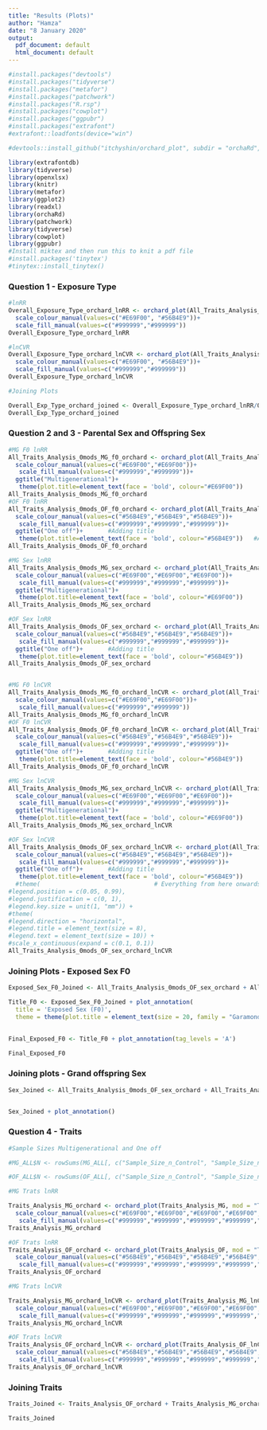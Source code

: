 ```yaml
---
title: "Results (Plots)"
author: "Hamza"
date: "8 January 2020"
output:
  pdf_document: default
  html_document: default
---
```


```r
#install.packages("devtools")
#install.packages("tidyverse")
#install.packages("metafor")
#install.packages("patchwork")
#install.packages("R.rsp")
#install.packages("cowplot")
#install.packages("ggpubr")
#install.packages("extrafont")
#extrafont::loadfonts(device="win")

#devtools::install_github("itchyshin/orchard_plot", subdir = "orchaRd", force = TRUE, build_vignettes = TRUE)

library(extrafontdb)
library(tidyverse)
library(openxlsx)  
library(knitr)
library(metafor)
library(ggplot2)
library(readxl)
library(orchaRd)
library(patchwork)
library(tidyverse)
library(cowplot)
library(ggpubr)
#Install miktex and then run this to knit a pdf file
#install.packages('tinytex')
#tinytex::install_tinytex()
```

### Question 1 - Exposure Type
```r
#lnRR
Overall_Exposure_Type_orchard_lnRR <- orchard_plot(All_Traits_Analysis_Exp, mod = "Exposure_Type", xlab = "lnRR", transfm = "none", angle = 45)+
  scale_colour_manual(values=c("#E69F00", "#56B4E9"))+
  scale_fill_manual(values=c("#999999","#999999"))
Overall_Exposure_Type_orchard_lnRR

#lnCVR
Overall_Exposure_Type_orchard_lnCVR <- orchard_plot(All_Traits_Analysis_Exp_lnCVR, mod = "Exposure_Type", xlab = "lnCVR", transfm = "none", angle =45)+
  scale_colour_manual(values=c("#E69F00", "#56B4E9"))+
  scale_fill_manual(values=c("#999999","#999999"))
Overall_Exposure_Type_orchard_lnCVR

#Joining Plots 

Overall_Exp_Type_orchard_joined <- Overall_Exposure_Type_orchard_lnRR/Overall_Exposure_Type_orchard_lnCVR
Overall_Exp_Type_orchard_joined
```

### Question 2 and 3 - Parental Sex and Offspring Sex
```r
#MG F0 lnRR
All_Traits_Analysis_0mods_MG_f0_orchard <- orchard_plot(All_Traits_Analysis_0mods_MG_f0, mod = "F0_Parent_Exposed", xlab = "lnRR", transfm = "none")+
  scale_colour_manual(values=c("#E69F00","#E69F00"))+
   scale_fill_manual(values=c("#999999","#999999"))+
  ggtitle("Multigenerational")+
   theme(plot.title=element_text(face = 'bold', colour="#E69F00")) 
All_Traits_Analysis_0mods_MG_f0_orchard
#OF F0 lnRR
All_Traits_Analysis_0mods_OF_f0_orchard <- orchard_plot(All_Traits_Analysis_0mods_OF_f0, mod = "F0_Parent_Exposed", xlab = "lnRR", transfm = "none")+
  scale_colour_manual(values=c("#56B4E9","#56B4E9","#56B4E9"))+
   scale_fill_manual(values=c("#999999","#999999","#999999"))+
  ggtitle("One off")+       #Adding title
   theme(plot.title=element_text(face = 'bold', colour="#56B4E9"))   #Adding colour for title to match forest plot
All_Traits_Analysis_0mods_OF_f0_orchard

#MG Sex lnRR
All_Traits_Analysis_0mods_MG_sex_orchard <- orchard_plot(All_Traits_Analysis_0mods_MG_sex, mod = "Sex", xlab = "lnRR", transfm = "none")+
  scale_colour_manual(values=c("#E69F00","#E69F00","#E69F00"))+
   scale_fill_manual(values=c("#999999","#999999","#999999"))+
  ggtitle("Multigenerational")+
   theme(plot.title=element_text(face = 'bold', colour="#E69F00")) 
All_Traits_Analysis_0mods_MG_sex_orchard

#OF Sex lnRR
All_Traits_Analysis_0mods_OF_sex_orchard <- orchard_plot(All_Traits_Analysis_0mods_OF_sex, mod = "Sex", xlab = "lnRR", transfm = "none")+
  scale_colour_manual(values=c("#56B4E9","#56B4E9","#56B4E9"))+
   scale_fill_manual(values=c("#999999","#999999","#999999"))+
  ggtitle("One off")+       #Adding title
   theme(plot.title=element_text(face = 'bold', colour="#56B4E9"))
All_Traits_Analysis_0mods_OF_sex_orchard


#MG F0 lnCVR
All_Traits_Analysis_0mods_MG_f0_orchard_lnCVR <- orchard_plot(All_Traits_Analysis_0mods_MG_f0_lnCVR, mod = "F0_Parent_Exposed", xlab = "lnCVR", transfm = "none")+
  scale_colour_manual(values=c("#E69F00","#E69F00"))+
   scale_fill_manual(values=c("#999999","#999999"))
All_Traits_Analysis_0mods_MG_f0_orchard_lnCVR
#OF F0 lnCVR
All_Traits_Analysis_0mods_OF_f0_orchard_lnCVR <- orchard_plot(All_Traits_Analysis_0mods_OF_f0_lnCVR, mod = "F0_Parent_Exposed", xlab = "lnCVR", transfm = "none")+
  scale_colour_manual(values=c("#56B4E9","#56B4E9","#56B4E9"))+
   scale_fill_manual(values=c("#999999","#999999","#999999"))+
  ggtitle("One off")+       #Adding title
   theme(plot.title=element_text(face = 'bold', colour="#56B4E9"))
All_Traits_Analysis_0mods_OF_f0_orchard_lnCVR

#MG Sex lnCVR
All_Traits_Analysis_0mods_MG_sex_orchard_lnCVR <- orchard_plot(All_Traits_Analysis_0mods_MG_sex_lnCVR, mod = "Sex", xlab = "lnCVR", transfm = "none")+
  scale_colour_manual(values=c("#E69F00","#E69F00","#E69F00"))+
   scale_fill_manual(values=c("#999999","#999999","#999999"))+
  ggtitle("Multigenerational")+
   theme(plot.title=element_text(face = 'bold', colour="#E69F00")) 
All_Traits_Analysis_0mods_MG_sex_orchard_lnCVR

#OF Sex lnCVR
All_Traits_Analysis_0mods_OF_sex_orchard_lnCVR <- orchard_plot(All_Traits_Analysis_0mods_OF_sex_lnCVR, mod = "Sex", xlab = "lnCVR", transfm = "none")+
  scale_colour_manual(values=c("#56B4E9","#56B4E9","#56B4E9"))+
   scale_fill_manual(values=c("#999999","#999999","#999999"))+
  ggtitle("One off")+       #Adding title
   theme(plot.title=element_text(face = 'bold', colour="#56B4E9"))
  #theme(                                # Everything from here onwards edits the legend
#legend.position = c(0.05, 0.99),
#legend.justification = c(0, 1),
#legend.key.size = unit(1, "mm")) +
#theme(
#legend.direction = "horizontal",
#legend.title = element_text(size = 8),
#legend.text = element_text(size = 10)) +
#scale_x_continuous(expand = c(0.1, 0.1))
All_Traits_Analysis_0mods_OF_sex_orchard_lnCVR
```

### Joining Plots - Exposed Sex F0
```r
Exposed_Sex_F0_Joined <- All_Traits_Analysis_0mods_OF_sex_orchard + All_Traits_Analysis_0mods_MG_f0_orchard + All_Traits_Analysis_0mods_OF_f0_orchard_lnCVR +  All_Traits_Analysis_0mods_MG_sex_orchard_lnCVR + plot_layout(ncol=2,nrow = 2)

Title_F0 <- Exposed_Sex_F0_Joined + plot_annotation(
  title = 'Exposed Sex (F0)',
  theme = theme(plot.title = element_text(size = 20, family = "Garamond")))
 

Final_Exposed_F0 <- Title_F0 + plot_annotation(tag_levels = 'A') 

Final_Exposed_F0
```

### Joining plots - Grand offspring Sex

```r
Sex_Joined <- All_Traits_Analysis_0mods_OF_sex_orchard + All_Traits_Analysis_0mods_MG_sex_orchard + All_Traits_Analysis_0mods_OF_sex_orchard_lnCVR + All_Traits_Analysis_0mods_MG_sex_orchard_lnCVR + plot_layout(ncol=2,nrow = 2) 


Sex_Joined + plot_annotation()
```




### Question 4 - Traits
```r
#Sample Sizes Multigenerational and One off

#MG_ALL$N <- rowSums(MG_ALL[, c("Sample_Size_n_Control", "Sample_Size_n_Treatment")])

#OF_ALL$N <- rowSums(OF_ALL[, c("Sample_Size_n_Control", "Sample_Size_n_Treatment")])

#MG Trats lnRR

Traits_Analysis_MG_orchard <- orchard_plot(Traits_Analysis_MG, mod = "Trait", xlab = "lnRR", transfm = "none", angle = 45)+
  scale_colour_manual(values=c("#E69F00","#E69F00","#E69F00","#E69F00","#E69F00","#E69F00","#E69F00","#E69F00"))+
   scale_fill_manual(values=c("#999999","#999999","#999999","#999999","#999999","#999999","#999999","#999999"))
Traits_Analysis_MG_orchard

#OF Trats lnRR
Traits_Analysis_OF_orchard <- orchard_plot(Traits_Analysis_OF, mod = "Trait", xlab = "lnRR", transfm = "none", angle = 45)+
  scale_colour_manual(values=c("#56B4E9","#56B4E9","#56B4E9","#56B4E9","#56B4E9","#56B4E9","#56B4E9","#56B4E9"))+
   scale_fill_manual(values=c("#999999","#999999","#999999","#999999","#999999","#999999","#999999","#999999"))
Traits_Analysis_OF_orchard

#MG Trats lnCVR

Traits_Analysis_MG_orchard_lnCVR <- orchard_plot(Traits_Analysis_MG_lnCVR, mod = "Trait", xlab = "lnCVR", transfm = "none", angle = 45)+
  scale_colour_manual(values=c("#E69F00","#E69F00","#E69F00","#E69F00","#E69F00","#E69F00","#E69F00","#E69F00"))+
   scale_fill_manual(values=c("#999999","#999999","#999999","#999999","#999999","#999999","#999999","#999999"))
Traits_Analysis_MG_orchard_lnCVR

#OF Trats lnCVR
Traits_Analysis_OF_orchard_lnCVR <- orchard_plot(Traits_Analysis_OF_lnCVR, mod = "Trait", xlab = "lnCVR", transfm = "none", angle = 45)+
  scale_colour_manual(values=c("#56B4E9","#56B4E9","#56B4E9","#56B4E9","#56B4E9","#56B4E9","#56B4E9","#56B4E9"))+
   scale_fill_manual(values=c("#999999","#999999","#999999","#999999","#999999","#999999","#999999","#999999"))
Traits_Analysis_OF_orchard_lnCVR
```

### Joining Traits

```r
Traits_Joined <- Traits_Analysis_OF_orchard + Traits_Analysis_MG_orchard + Traits_Analysis_OF_orchard_lnCVR + Traits_Analysis_MG_orchard_lnCVR + plot_layout(ncol=2,nrow = 2)

Traits_Joined
```




